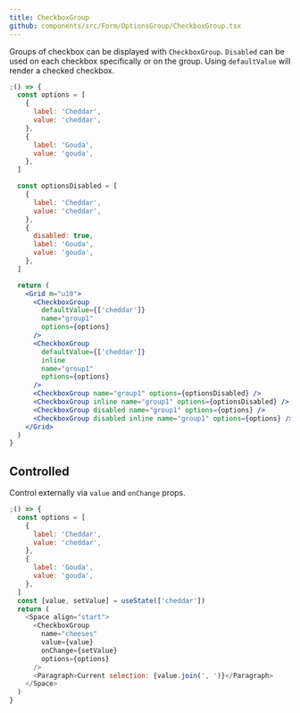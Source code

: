 ```yaml
---
title: CheckboxGroup
github: components/src/Form/OptionsGroup/CheckboxGroup.tsx
---
```


Groups of checkbox can be displayed with `CheckboxGroup`. `Disabled` can be used on each checkbox specifically or on the group. Using `defaultValue` will render a checked checkbox.

```jsx
;() => {
  const options = [
    {
      label: 'Cheddar',
      value: 'cheddar',
    },
    {
      label: 'Gouda',
      value: 'gouda',
    },
  ]

  const optionsDisabled = [
    {
      label: 'Cheddar',
      value: 'cheddar',
    },
    {
      disabled: true,
      label: 'Gouda',
      value: 'gouda',
    },
  ]

  return (
    <Grid m="u10">
      <CheckboxGroup
        defaultValue={['cheddar']}
        name="group1"
        options={options}
      />
      <CheckboxGroup
        defaultValue={['cheddar']}
        inline
        name="group1"
        options={options}
      />
      <CheckboxGroup name="group1" options={optionsDisabled} />
      <CheckboxGroup inline name="group1" options={optionsDisabled} />
      <CheckboxGroup disabled name="group1" options={options} />
      <CheckboxGroup disabled inline name="group1" options={options} />
    </Grid>
  )
}
```

## Controlled

Control externally via `value` and `onChange` props.

```js
;() => {
  const options = [
    {
      label: 'Cheddar',
      value: 'cheddar',
    },
    {
      label: 'Gouda',
      value: 'gouda',
    },
  ]
  const [value, setValue] = useState(['cheddar'])
  return (
    <Space align="start">
      <CheckboxGroup
        name="cheeses"
        value={value}
        onChange={setValue}
        options={options}
      />
      <Paragraph>Current selection: {value.join(', ')}</Paragraph>
    </Space>
  )
}
```
